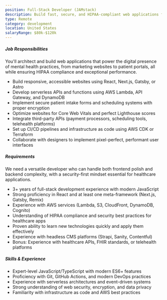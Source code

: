 ```yaml
---
position: Full-Stack Developer (JAMstack)
description: Build fast, secure, and HIPAA-compliant web applications for mental health practices. As a Full-Stack Developer at Mediwave, you'll create modern JAMstack solutions that help therapists connect with patients while maintaining the highest standards of privacy and performance. We're looking for someone who loves React, thinks serverless-first, and can adapt quickly to new technologies.
type: Remote
category: development
location: United States
salaryRange: $80k-$120k
---
```


##### Job Responsibilities

You'll architect and build web applications that power the digital presence of mental health practices, from marketing websites to patient portals, all while ensuring HIPAA compliance and exceptional performance.

<ul class="mb-10 flex list-inside list-disc flex-col gap-5 lg:mb-[60px]">
  <li>
    Build responsive, accessible websites using React, Next.js, Gatsby, or Astro
  </li>
  <li>Develop serverless APIs and functions using AWS Lambda, API Gateway, and DynamoDB</li>
  <li>
    Implement secure patient intake forms and scheduling systems with proper encryption
  </li>
  <li>Optimize websites for Core Web Vitals and perfect Lighthouse scores</li>
  <li>
    Integrate third-party APIs (payment processors, scheduling tools, telehealth platforms)
  </li>
  <li>
    Set up CI/CD pipelines and infrastructure as code using AWS CDK or Terraform
  </li>
  <li>
    Collaborate with designers to implement pixel-perfect, performant user interfaces
  </li>
</ul>

##### Requirements

We need a versatile developer who can handle both frontend polish and backend complexity, with a security-first mindset essential for healthcare applications.

<ul class="mb-10 flex list-inside list-disc flex-col gap-5 lg:mb-[60px]">
  <li>
    3+ years of full-stack development experience with modern JavaScript
  </li>
  <li>Strong proficiency in React and at least one meta-framework (Next.js, Gatsby, Remix)</li>
  <li>
    Experience with AWS services (Lambda, S3, CloudFront, DynamoDB, Cognito)
  </li>
  <li>Understanding of HIPAA compliance and security best practices for healthcare apps</li>
  <li>
    Proven ability to learn new technologies quickly and apply them effectively
  </li>
  <li>
    Experience with headless CMS platforms (Strapi, Sanity, Contentful)
  </li>
  <li>
    Bonus: Experience with healthcare APIs, FHIR standards, or telehealth platforms
  </li>
</ul>

##### Skills & Experience

<ul class="mb-10 flex list-inside list-disc flex-col gap-5 lg:mb-[60px]">
  <li>
    Expert-level JavaScript/TypeScript with modern ES6+ features
  </li>
  <li>Proficiency with Git, GitHub Actions, and modern DevOps practices</li>
  <li>
    Experience with serverless architectures and event-driven systems
  </li>
  <li>Strong understanding of web security, encryption, and data privacy</li>
  <li>
    Familiarity with infrastructure as code and AWS best practices
  </li>
</ul>